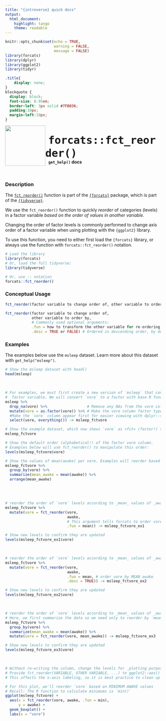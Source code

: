 ```yaml
---
title: "{introverse} quick docs"
output: 
  html_document:
    highlight: tango
    theme: readable
---
```



```r
knitr::opts_chunk$set(echo = TRUE, 
                      warning = FALSE, 
                      message = FALSE)
library(forcats)
library(dplyr)
library(ggplot2)
library(tidyr)
```

```css
.title{
    display: none;
}
blockquote {
  display: block;
  font-size: 0.95em;
  border-left: 3px solid #7FB036;
  padding:10px;
  margin-left:10px;
}
```

<div>
<br>
 <img src = "logo.png" style = "float:left;height:130px;margin-top:-20px;">
 <span style = "font-weight:bold;font-size:40px;"> 
  &nbsp;<code>forcats::fct_reorder()</code>
 </span>
 <br>
 <b>&nbsp;&nbsp;&nbsp;<code>get_help()</code> docs</b>
</div>
<br>

### Description

The [`fct_reorder()`](https://forcats.tidyverse.org/reference/fct_reorder.html) function is part of the [`{forcats}`](https://forcats.tidyverse.org/) package, which is part of the [`{tidyverse}`](https://www.tidyverse.org/).

We use the `fct_reorder()` function to quickly _reorder_ of categories (levels) in a factor variable _based on the order of values in another variable._ 

Changing the order of factor levels is commonly performed to change axis order of a factor variable when using plotting with the `{ggplot2}` library.

<!-- Add the following if the topic is a function that does NOT come with base R, and uncomment/fill in the subsequent multiline HTML comment: -->
To use this function, you need to either first load the `{forcats}` library, or always use the function with `forcats::fct_reorder()` notation.

```r
# Load the library
library(forcats)
# Or, load the full tidyverse:
library(tidyverse)

# Or, use :: notation
forcats::fct_reorder()
```


### Conceptual Usage 

```r
fct_reorder(factor variable to change order of, other variable to order by)

fct_reorder(factor variable to change order of, 
            other variable to order by, 
            # Commonly used optional arguments:
            .fun = how to transform the other variable for re-ordering, 
            .desc = TRUE or FALSE) # Ordered in descending order, by default
```

### Examples

The examples below use the `msleep` dataset. Learn more about this dataset with `get_help("msleep")`.

```r
# Show the msleep dataset with head()
head(msleep)
```

<br>
```r
# For examples, we must first create a new version of `msleep` that contains a 
#  factor variable. We will convert `vore` to a factor with base R function`as.factor()`.
msleep %>%
  drop_na(vore) %>%                  # Remove any NAs from the vore column with tidyr::drop_na()
  mutate(vore = as.factor(vore)) %>% # Make the vore column factor type with dplyr::mutate() 
  #Make the `vore` column appear first for easier viewing with dplyr::select() and tidyselect::everything()
  select(vore, everything()) -> msleep_fctvore

# Show the example dataset, which now shows `vore` as <fct> (factor!) type
msleep_fctvore

# Show the default order (alphabetical!) of the factor vore column.
# Examples below will use fct_reorder() to manipulate this order:
levels(msleep_fctvore$vore)

# Show the values of mean(awake) per vore. Examples will reorder based on mean(awake), so this shows what to expect
msleep_fctvore %>%
  group_by(vore) %>%
  summarize(mean_awake = mean(awake)) %>%
  arrange(mean_awake)
```

<br><br>

```r
# reorder the order of `vore` levels according to _mean_ values of _awake_
msleep_fctvore %>%
  mutate(vore = fct_reorder(vore, 
                            awake, 
                            # This argument tells forcats to order vore by MEAN awake
                            .fun = mean)) -> msleep_fctvore_ex1

# Show new levels to confirm they are updated
levels(msleep_fctvore_ex1$vore)
```

<br>

```r
# reorder the order of `vore` levels according to _mean_ values of _awake_, but in descending order
msleep_fctvore %>%
  mutate(vore = fct_reorder(vore, 
                            awake, 
                            .fun = mean, # order vore by MEAN awake
                            .desc = TRUE)) -> msleep_fctvore_ex2

# Show new levels to confirm they are updated
levels(msleep_fctvore_ex2$vore)
```

<br>

```r
# reorder the order of `vore` levels according to _mean_ values of _awake_, 
# Here, we first summarize the data so we need only to reorder by `mean_awake`, without needing a `.fun` argument
msleep_fctvore %>%
  group_by(vore) %>%
  summarize(mean_awake = mean(awake)) %>%
  mutate(vore = fct_reorder(vore, mean_awake)) -> msleep_fctvore_ex3

# Show new levels to confirm they are updated
levels(msleep_fctvore_ex3$vore)
```


<br>

```r
# Without re-writing the column, change the levels for _plotting purposes only_
# Provide fct_reorder(VARIABLE, OTHER VARIABLE, ...) to ggplot2::aes() to order in your plot
# This affects the x-axis labeling, so it is best practice to clean up with `labs()`

# For this plot, we'll reorder `vore` based on MINIMUM AWAKE values
# Recall: The R function to calculate minimums is `min()`
ggplot(msleep_fctvore) +
  aes(x = fct_reorder(vore, awake, .fun = min), 
      y = awake) + 
  geom_boxplot() + 
  labs(x = "vore")
```